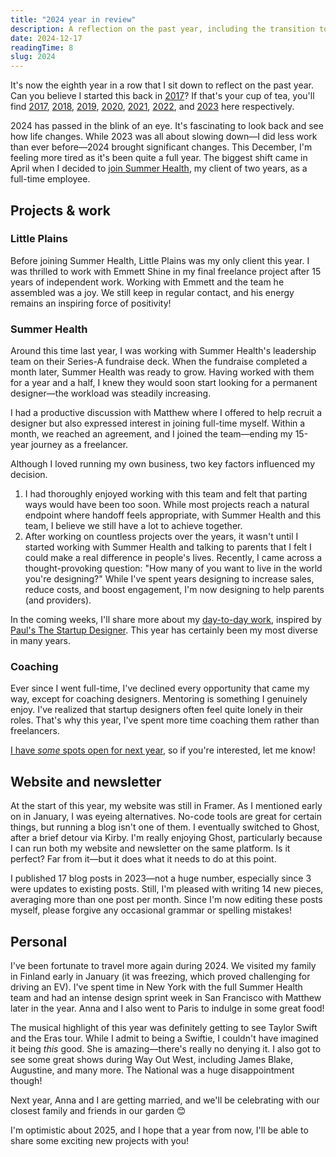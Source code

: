 ```yaml
---
title: "2024 year in review"
description: A reflection on the past year, including the transition to full-time at Summer Health, coaching experiences, website changes, and personal highlights.
date: 2024-12-17
readingTime: 8
slug: 2024
---
```


It's now the eighth year in a row that I sit down to reflect on the past year. Can you believe I started this back in [2017](2017)? If that's your cup of tea, you'll find [2017](2017), [2018](2018), [2019](2019), [2020](2020), [2021](2021), [2022](2022), and [2023](2023) here respectively.

2024 has passed in the blink of an eye. It's fascinating to look back and see how life changes. While 2023 was all about slowing down—I did less work than ever before—2024 brought significant changes. This December, I'm feeling more tired as it's been quite a full year. The biggest shift came in April when I decided to [join Summer Health](change-is-coming), my client of two years, as a full-time employee.

## Projects & work

### Little Plains

Before joining Summer Health, Little Plains was my only client this year. I was thrilled to work with Emmett Shine in my final freelance project after 15 years of independent work. Working with Emmett and the team he assembled was a joy. We still keep in regular contact, and his energy remains an inspiring force of positivity!

### Summer Health

Around this time last year, I was working with Summer Health's leadership team on their Series-A fundraise deck. When the fundraise completed a month later, Summer Health was ready to grow. Having worked with them for a year and a half, I knew they would soon start looking for a permanent designer—the workload was steadily increasing.

I had a productive discussion with Matthew where I offered to help recruit a designer but also expressed interest in joining full-time myself. Within a month, we reached an agreement, and I joined the team—ending my 15-year journey as a freelancer.

Although I loved running my own business, two key factors influenced my decision.

1. I had thoroughly enjoyed working with this team and felt that parting ways would have been too soon. While most projects reach a natural endpoint where handoff feels appropriate, with Summer Health and this team, I believe we still have a lot to achieve together.
2. After working on countless projects over the years, it wasn't until I started working with Summer Health and talking to parents that I felt I could make a real difference in people's lives. Recently, I came across a thought-provoking question: "How many of you want to live in the world you're designing?" While I've spent years designing to increase sales, reduce costs, and boost engagement, I'm now designing to help parents (and providers).


In the coming weeks, I'll share more about my [day-to-day work](the-solo-designer), inspired by [Paul's The Startup Designer](https://paulstamatiou.com/the-startup-designer?ref=antonsten.com). This year has certainly been my most diverse in many years.

### Coaching

Ever since I went full-time, I've declined every opportunity that came my way, except for coaching designers. Mentoring is something I genuinely enjoy. I've realized that startup designers often feel quite lonely in their roles. That's why this year, I've spent more time coaching them rather than freelancers.

[I have _some_ spots open for next year](/coaching), so if you're interested, let me know!

## Website and newsletter

At the start of this year, my website was still in Framer. As I mentioned early on in January, I was eyeing alternatives. No-code tools are great for certain things, but running a blog isn't one of them. I eventually switched to Ghost, after a brief detour via Kirby. I'm really enjoying Ghost, particularly because I can run both my website and newsletter on the same platform. Is it perfect? Far from it—but it does what it needs to do at this point.

I published 17 blog posts in 2023—not a huge number, especially since 3 were updates to existing posts. Still, I'm pleased with writing 14 new pieces, averaging more than one post per month. Since I'm now editing these posts myself, please forgive any occasional grammar or spelling mistakes!

## Personal

I've been fortunate to travel more again during 2024. We visited my family in Finland early in January (it was freezing, which proved challenging for driving an EV). I've spent time in New York with the full Summer Health team and had an intense design sprint week in San Francisco with Matthew later in the year. Anna and I also went to Paris to indulge in some great food!

The musical highlight of this year was definitely getting to see Taylor Swift and the Eras tour. While I admit to being a Swiftie, I couldn't have imagined it being _this_ good. She is amazing—there's really no denying it. I also got to see some great shows during Way Out West, including James Blake, Augustine, and many more. The National was a huge disappointment though!

Next year, Anna and I are getting married, and we'll be celebrating with our closest family and friends in our garden 😊

I'm optimistic about 2025, and I hope that a year from now, I'll be able to share some exciting new projects with you! 